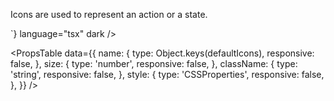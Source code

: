 
<Meta of={IconStories} />

<Unstyled>

<Title type="h1">Icon</Title>

<Text>Icons are used to represent an action or a state.</Text>

<Canvas of={IconStories.Primary} />

<Title type="h2">Usage</Title>
<Source code={`import { Icon } from "@backstage/canon";

<Icon name="icon-name" />
`} language="tsx" dark />

<Title type="h2" style={{ marginBottom: '16px' }}>
  API reference
</Title>

<PropsTable
  data={{
    name: {
      type: Object.keys(defaultIcons),
      responsive: false,
    },
    size: {
      type: 'number',
      responsive: false,
    },
    className: {
      type: 'string',
      responsive: false,
    },
    style: {
      type: 'CSSProperties',
      responsive: false,
    },
  }}
/>

</Unstyled>
